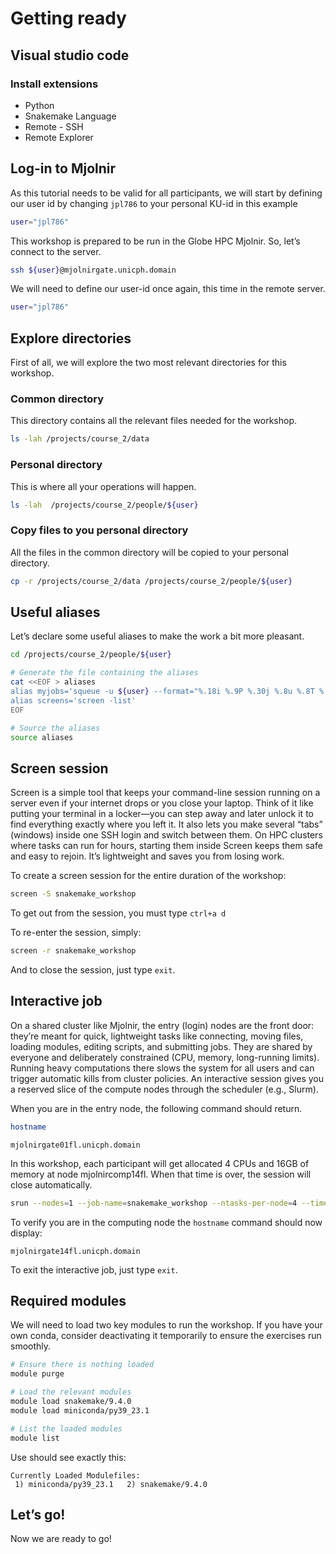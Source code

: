 # Getting ready

## Visual studio code

### Install extensions

- Python 
- Snakemake Language
- Remote - SSH
- Remote Explorer

## Log-in to Mjolnir

As this tutorial needs to be valid for all participants, we will start by defining our user id by changing `jpl786` to your personal KU-id in this example

```sh
user="jpl786"
```

This workshop is prepared to be run in the Globe HPC Mjolnir. So, let's connect to the server.

```sh
ssh ${user}@mjolnirgate.unicph.domain
```

We will need to define our user-id once again, this time in the remote server.

```sh
user="jpl786"
```

## Explore directories

First of all, we will explore the two most relevant directories for this workshop.

### Common directory

This directory contains all the relevant files needed for the workshop.

```sh
ls -lah /projects/course_2/data
```

### Personal directory

This is where all your operations will happen.

```sh
ls -lah  /projects/course_2/people/${user}
```

### Copy files to you personal directory

All the files in the common directory will be copied to your personal directory.

```sh
cp -r /projects/course_2/data /projects/course_2/people/${user}
```

## Useful aliases

Let's declare some useful aliases to make the work a bit more pleasant. 

```sh
cd /projects/course_2/people/${user}

# Generate the file containing the aliases
cat <<EOF > aliases
alias myjobs='squeue -u ${user} --format="%.18i %.9P %.30j %.8u %.8T %.10M %.9l %.6m %k" --me'
alias screens='screen -list'
EOF

# Source the aliases
source aliases
```

## Screen session

Screen is a simple tool that keeps your command-line session running on a server even if your internet drops or you close your laptop. Think of it like putting your terminal in a locker—you can step away and later unlock it to find everything exactly where you left it. It also lets you make several “tabs” (windows) inside one SSH login and switch between them. On HPC clusters where tasks can run for hours, starting them inside Screen keeps them safe and easy to rejoin. It’s lightweight and saves you from losing work.

To create a screen session for the entire duration of the workshop:

```sh
screen -S snakemake_workshop
```

To get out from the session, you must type `ctrl+a d`

To re-enter the session, simply:

```sh
screen -r snakemake_workshop
```

And to close the session, just type `exit`.

## Interactive job

On a shared cluster like Mjolnir, the entry (login) nodes are the front door: they’re meant for quick, lightweight tasks like connecting, moving files, loading modules, editing scripts, and submitting jobs. They are shared by everyone and deliberately constrained (CPU, memory, long-running limits). Running heavy computations there slows the system for all users and can trigger automatic kills from cluster policies. An interactive session gives you a reserved slice of the compute nodes through the scheduler (e.g., Slurm).

When you are in the entry node, the following command should return.

```sh
hostname
```

```
mjolnirgate01fl.unicph.domain
```

In this workshop, each participant will get allocated 4 CPUs and 16GB of memory at node mjolnircomp14fl. When that time is over, the session will close automatically.

```sh
srun --nodes=1 --job-name=snakemake_workshop --ntasks-per-node=4 --time=08:00:00 --mem=16G --pty bash -i
```

To verify you are in the computing node the `hostname` command should now display:

```
mjolnirgate14fl.unicph.domain
```

To exit the interactive job, just type `exit`.

## Required modules

We will need to load two key modules to run the workshop. If you have your own conda, consider deactivating it temporarily to ensure the exercises run smoothly.

```sh
# Ensure there is nothing loaded
module purge

# Load the relevant modules
module load snakemake/9.4.0
module load miniconda/py39_23.1

# List the loaded modules
module list
```

Use should see exactly this:

```
Currently Loaded Modulefiles:
 1) miniconda/py39_23.1   2) snakemake/9.4.0
```

## Let's go!

Now we are ready to go!
